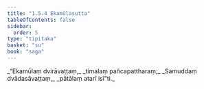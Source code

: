 ```yaml
---
title: "1.5.4 Ekamūlasutta"
tableOfContents: false
sidebar:
  order: 5
type: "tipitaka"
basket: "su"
book: "saga"
---
```



<DynamicBreadcrumb />

<Division number="44" book="saga">

<Paragraph number="249" type="verses" book="saga">
_“Ekamūlaṃ dvirāvaṭṭaṃ,_  
_timalaṃ pañcapattharaṃ;_  
_Samuddaṃ dvādasāvaṭṭaṃ,_  
_pātālaṃ atarī isī”ti._
</Paragraph>
</Division>
